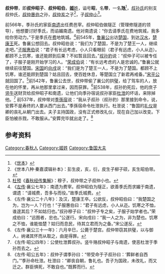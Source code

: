 {{先秦人物信息框
|名称= 叔仲带
|谥号 = 昭
|姓= [[姬姓|姬]]
|氏= 叔仲氏
|名= 带
|别名= 虺
|官位= [[鲁国|鲁国]][[大夫|大夫]]
|父= [[叔仲亥|叔仲亥]]
|太子= [[叔仲小|叔仲小]]
}}
'''叔仲带'''，即'''叔仲昭子'''、'''叔仲昭伯'''，[[姬姓|'''姬'''姓]]，谥号'''昭'''，名'''带'''，一名'''虺'''<ref>《[[世本|世本]]》</ref>，[[叔孙氏|叔孙氏]]的别支叔仲氏，[[叔仲惠伯|叔仲惠伯]]之孙，[[叔仲亥|叔仲亥]]之子<ref>《世本八种·秦嘉谟辑补本》：彭生皮，亥，衍，皮生子柳子硕，亥生昭伯带。</ref>，子[[叔仲小|叔仲小]]<ref>[[杜预|杜预]]《[[春秋经传集解|春秋经传集解]]》：穆子，叔仲带之子叔仲小也。</ref>。

前566年，季孙氏的家臣[[南遗|南遗]]出任费邑宰。叔仲昭伯做隧正（管理修隧道的领导），他想要讨好季氏，而谄媚南遗。他对南遗说：“你去请季氏在费地筑城，我多给你劳动力。”于是季氏在[[费|费]]地筑城。<ref>《[[左传|左传]]·襄公七年》：南遗为费宰。叔仲昭伯为隧正，欲善季氏而求媚于南遗，谓遗：“请城费，吾多与而役。”故季氏城费。</ref>前545年，[[鲁襄公|鲁襄公]]出访[[楚国|楚国]]，到达[[汉水|汉水]]，[[楚康王|楚康王]]死。鲁襄公想回去。叔仲昭伯说：“我们为了楚国，不是为了楚王一人，继续走吧。”[[子服惠伯|子服惠伯]]说：“君子有长远考虑，小人只看眼前（君子有远虑，小人从迩）。都顾不上饥寒，谁还能顾到后果？不如暂且回去。”[[叔孙豹|叔孙豹]]说：“叔仲子可以被专任了，子服子是刚开始学习的人。“[[荣成伯|荣成伯]]说：“有长远考虑的人是忠诚的。”鲁襄公就继续前往楚国。[[宋国|宋国]]的[[向戌|向戌]]说：“我们是为了楚王一人，不是为了楚国。都顾不上饥寒，谁还能顾到楚国？姑且回去，使百姓休息，等楚国立了新君再戒备。”[[宋平公|宋平公]]就回国了。<ref>《左传·襄公二十八年》：及汉，楚康王卒。公欲反，叔仲昭伯曰：“我楚国之为，岂为一人？行也！”子服惠伯曰：“君子有远虑，小人从迩。饥寒之不恤，谁遑其后？不如姑归也。”叔孙穆子曰：“叔仲子专之矣，子服子始学者也。”荣成伯曰：“远图者，忠也。”公遂行。宋向戌曰：“我一人之为，非为楚也。饥寒之不恤，谁能恤楚？姑归而息民，待其立君而为之备。”宋公遂反。</ref>前542年，鲁襄公去世，叔仲带偷了襄公的拱[[璧|璧]]，给了驾车的人，放在他的怀里，再从他那里拿过来，因而获罪。<ref>《左传·襄公三十一年》：六月辛巳，公薨于楚宫。叔仲带窃其拱璧，以与御人，纳诸其怀而从取之，由是得罪。</ref>前538年，叔孙豹死后，他的庶子[[竖牛|竖牛]]送财货给叔仲昭子和南遗，让他们向季孙宿说叔孙家臣[[杜泄|杜泄]]的坏话，来除掉他。<ref>《左传·昭公四年》：公使杜泄葬叔孙。竖牛赂叔仲昭子与南遗，使恶杜泄于季孙而去之。</ref>
前537年，叔仲带对[[季孫宿|季孫宿]]说：“我从子叔孙（叔孙豹）那里接到命令，说，安葬不是寿终的人要从西门出去。”季孫宿命令杜泄执行。杜泄说：“鲁国的[[礼仪|礼仪]]是卿的丧礼从朝门出去。夫子主持国政，没有正式修改礼仪，现在自己加以改变。下臣怕被杀戮，不敢服从。”安葬完毕就出走了。<ref>《左传·昭公五年》：叔仲子谓季孙曰：“带受命于子叔孙曰：‘葬鲜者自西门。’”季孙命杜泄。杜泄曰：“卿丧自朝，鲁礼也。吾子为国政，未改礼，而又迁之。群臣惧死，不敢自也。”既葬而行。</ref>

==参考资料==
{{reflist}}

[[Category:春秋人|Category:春秋人]]
[[Category:姬姓|Category:姬姓]]
[[Category:鲁国大夫|Category:鲁国大夫]]
